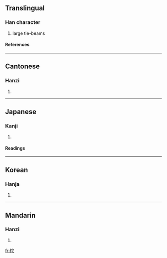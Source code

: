 ==Translingual==
===Han character===
{{Han char|rn=75|rad=木|as=05|sn=9|four=4391<sub>1</sub>|canj=木十心 (DJP)}}
# large tie-beams
====References====
{{Han ref|kx=0518.040|dkj=14599|dj=0906.060|hdz=21189.030|uh=67C1|ud=26561|bh=CEFB|bd=52987}}

----
==Cantonese==
===Hanzi===
{{yue-hanzi|jyut=|y=to4}}
# {{defn|Cantonese}}

----
==Japanese==
===Kanji===
{{ja-kanji|grade=|rs=木05}}
# {{defn|Japanese}} 
====Readings====
{{ja-readings|on=[[た]] (ta), [[だ]] (da)|kun=[[かじ]] (kaji)}}

----
==Korean==
===Hanja===
{{ko-hanja|hangeul=타|eumhun=|rv=ta|mr=t'a|y=tha}}
# {{defn|Korean}}

----
==Mandarin==
===Hanzi===
{{cmn-hanzi|pin=[[duò]] (duo4)|wg=to<sup>4</sup>}}
# {{defn|Mandarin}}

[[fr:柁]]